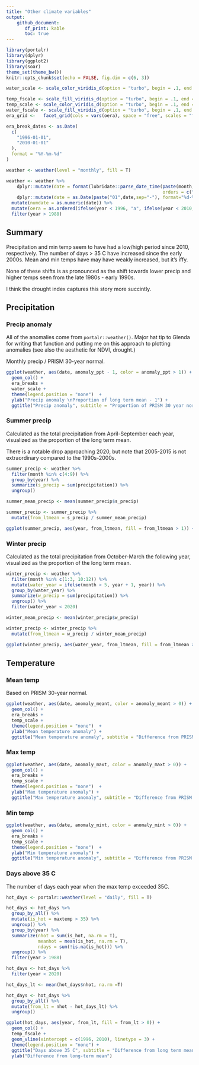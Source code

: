 ```yaml
---
title: "Other climate variables"
output: 
    github_document:
       df_print: kable
       toc: true
---
```


```r
library(portalr)
library(dplyr)
library(ggplot2)
library(soar)
theme_set(theme_bw())
knitr::opts_chunk$set(echo = FALSE, fig.dim = c(6, 3))

water_scale <- scale_color_viridis_d(option = "turbo", begin = .1, end = .8, direction = -1)

temp_fscale <- scale_fill_viridis_d(option = "turbo", begin = .1, end = .8, direction = 1)
temp_scale <- scale_color_viridis_d(option = "turbo", begin = .1, end = .8, direction =1)
water_fscale <- scale_fill_viridis_d(option = "turbo", begin = .1, end = .8, direction = -1)
era_grid <-   facet_grid(cols = vars(oera), space = "free", scales = "free_x")

era_break_dates <- as.Date(
  c(
    "1996-01-01",
    "2010-01-01"
  ),
  format = "%Y-%m-%d"
)

```

```r

weather <- weather(level = "monthly", fill = T)

weather <- weather %>%
    dplyr::mutate(date = format(lubridate::parse_date_time(paste(month, year, sep=" "),
                                                           orders = c("m/Y")), "%m-%Y")) %>%
    dplyr::mutate(date = as.Date(paste("01",date,sep="-"), format="%d-%m-%Y"))  %>%
  mutate(numdate = as.numeric(date)) %>%
  mutate(oera = as.ordered(ifelse(year < 1996, "a", ifelse(year < 2010, "b", "c")))) %>%
  filter(year > 1988)

```


## Summary

Precipitation and min temp seem to have had a low/high period since 2010, respectively. The number of days > 35 C have increased since the early 2000s. Mean and min temps have may have weakly increased, but it's iffy. 

None of these shifts is as pronounced as the shift towards lower precip and higher temps seen from the late 1980s - early 1990s. 

I think the drought index captures this story more succintly. 

## Precipitation

### Precip anomaly

All of the anomalies come from `portalr::weather()`. Major hat tip to Glenda for writing that function and putting me on this approach to plotting anomalies (see also the aesthetic for NDVI, drought.)

Monthly precip / PRISM 30-year normal.

```r

ggplot(weather, aes(date, anomaly_ppt - 1, color = anomaly_ppt > 1)) +
  geom_col() +
  era_breaks +
  water_scale +
  theme(legend.position = "none")  +
  ylab("Precip anomaly \nProportion of long term mean - 1") +
  ggtitle("Precip anomaly", subtitle = "Proportion of PRISM 30 year normal")

```

### Summer precip

Calculated as the total precipitation from April-September each year, visualized as the proportion of the long term mean.

There is a notable drop approaching 2020, but note that 2005-2015 is not extraordinary compared to the 1990s-2000s.

```r

summer_precip <- weather %>%
  filter(month %in% c(4:9)) %>%
  group_by(year) %>%
  summarize(s_precip = sum(precipitation)) %>%
  ungroup() 

summer_mean_precip <- mean(summer_precip$s_precip)

summer_precip <- summer_precip %>%
  mutate(from_ltmean = s_precip / summer_mean_precip)

ggplot(summer_precip, aes(year, from_ltmean, fill = from_ltmean > 1)) + geom_col(aes(y = from_ltmean - 1)) + water_fscale + geom_vline(xintercept = c(1996, 2010), linetype = 3) + theme(legend.position = "none") + ylab("Summer precipitation \nProportion of long term mean - 1 ") + ggtitle("Summer precip", subtitle = "Proportion of long term mean")


```

### Winter precip


Calculated as the total precipitation from October-March the following year, visualized as the proportion of the long term mean.

```r


winter_precip <- weather %>%
  filter(month %in% c(1:3, 10:12)) %>%
  mutate(water_year = ifelse(month > 5, year + 1, year)) %>%
  group_by(water_year) %>%
  summarize(w_precip = sum(precipitation)) %>%
  ungroup() %>%
  filter(water_year < 2020)

winter_mean_precip <- mean(winter_precip$w_precip)

winter_precip <- winter_precip %>%
  mutate(from_ltmean = w_precip / winter_mean_precip)

ggplot(winter_precip, aes(water_year, from_ltmean, fill = from_ltmean > 1)) + geom_col(aes(y = from_ltmean - 1)) + water_fscale + geom_vline(xintercept = c(1996, 2010), linetype = 3) + theme(legend.position = "none") + ylab("winter precipitation \nProportion of long term mean - 1 ") + ggtitle("Winter precip", subtitle = "Proportion of long term mean")


```

## Temperature

### Mean temp

Based on PRISM 30-year normal.

```r

ggplot(weather, aes(date, anomaly_meant, color = anomaly_meant > 0)) +
  geom_col() +
  era_breaks +
  temp_scale +
  theme(legend.position = "none")  +
  ylab("Mean temperature anomaly") +
  ggtitle("Mean temperature anomaly", subtitle = "Difference from PRISM 30 year normal")

```

### Max temp

```r

ggplot(weather, aes(date, anomaly_maxt, color = anomaly_maxt > 0)) +
  geom_col() +
  era_breaks +
  temp_scale +
  theme(legend.position = "none")  +
  ylab("Max temperature anomaly") +
  ggtitle("Max temperature anomaly", subtitle = "Difference from PRISM 30 year normal")

```

### Min temp

```r


ggplot(weather, aes(date, anomaly_mint, color = anomaly_mint > 0)) +
  geom_col() +
  era_breaks +
  temp_scale +
  theme(legend.position = "none")  +
  ylab("Min temperature anomaly") +
  ggtitle("Min temperature anomaly", subtitle = "Difference from PRISM 30 year normal")

```


### Days above 35 C

The number of days each year when the max temp exceeded 35C. 

```r

hot_days <- portalr::weather(level = "daily", fill = T)

hot_days <- hot_days %>%
  group_by_all() %>%
  mutate(is_hot = maxtemp > 35) %>%
  ungroup() %>%
  group_by(year) %>%
  summarize(nhot = sum(is_hot, na.rm = T),
            meanhot = mean(is_hot, na.rm = T),
            ndays = sum(!is.na(is_hot))) %>%
  ungroup() %>%
  filter(year > 1988)

hot_days <- hot_days %>%
  filter(year < 2020)

hot_days_lt <- mean(hot_days$nhot, na.rm =T)

hot_days <- hot_days %>%
  group_by_all() %>%
  mutate(from_lt = nhot - hot_days_lt) %>%
  ungroup()

ggplot(hot_days, aes(year, from_lt, fill = from_lt > 0)) +
  geom_col() +
  temp_fscale +
  geom_vline(xintercept = c(1996, 2010), linetype = 3) +
  theme(legend.position = "none") +
  ggtitle("Days above 35 C", subtitle = "Difference from long term mean") +
  ylab("Difference from long-term mean")

```





